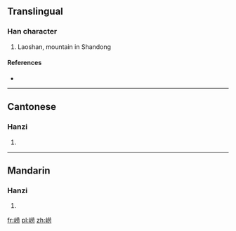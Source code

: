{{also|嶗}}
==Translingual==

===Han character===
{{Han char|rn=46|rad=山|as=07|sn=10|four=|canj=山廿月尸 (UTBS)}}

# Laoshan, mountain in Shandong

====References====
* {{Han ref|kx=0312.301|hdz=10772.180|uh=5D02|ud=23810}}

----

==Cantonese==

===Hanzi===
{{yue-hanzi|jyut=|y=dang3|tra=嶗}}

# {{defn|Cantonese|sort=山07}}

----

==Mandarin==

===Hanzi===
{{cmn-hanzi|tra=嶗|pin=[[láo]] ([[lao2]])|wg=lao<sup>2</sup>}}

# {{defn|Mandarin|sort=山07}}

[[fr:崂]]
[[pl:崂]]
[[zh:崂]]